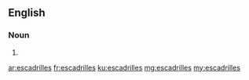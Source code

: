 ==English==

===Noun===
{{head|en|plural}}

# {{plural of|escadrille|lang=en}}

[[ar:escadrilles]]
[[fr:escadrilles]]
[[ku:escadrilles]]
[[mg:escadrilles]]
[[my:escadrilles]]